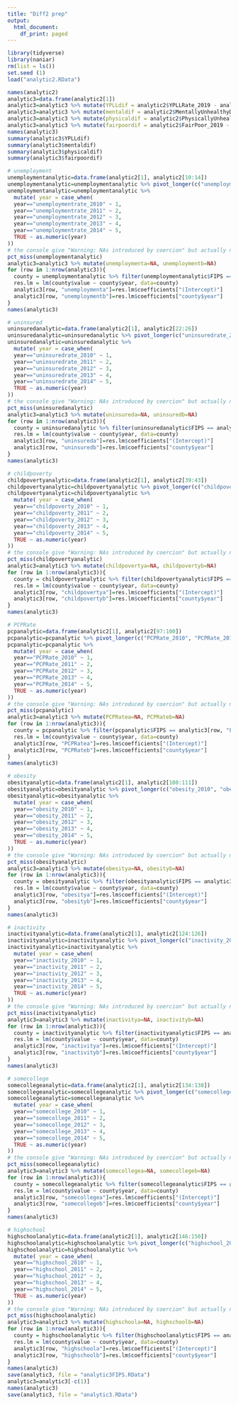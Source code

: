 ```yaml
---
title: "Diff2 prep"
output:
  html_document:
    df_print: paged
---
```


```r
library(tidyverse)
library(naniar)
rm(list = ls())
set.seed (1)
load("analytic2.RData")

names(analytic2)
analytic3=data.frame(analytic2[1])
analytic3=analytic3 %>% mutate(YPLLdif = analytic2$YPLLRate_2019 - analytic2$YPLLRate_2015)
analytic3=analytic3 %>% mutate(mentaldif = analytic2$MentallyUnhealthyDays_2019 - analytic2$MentallyUnhealthyDays_2015)
analytic3=analytic3 %>% mutate(physicaldif = analytic2$PhysicallyUnhealthyDays_2019 - analytic2$PhysicallyUnhealthyDays_2015)
analytic3=analytic3 %>% mutate(fairpoordif = analytic2$FairPoor_2019 - analytic2$FairPoor_2015)
names(analytic3)
summary(analytic3$YPLLdif)
summary(analytic3$mentaldif)
summary(analytic3$physicaldif)
summary(analytic3$fairpoordif)

# unemployment
unemploymentanalytic=data.frame(analytic2[1], analytic2[10:14])
unemploymentanalytic=unemploymentanalytic %>% pivot_longer(c("unemploymentrate_2010", "unemploymentrate_2011", "unemploymentrate_2012", "unemploymentrate_2013", "unemploymentrate_2014"), names_to = "year", values_to = "value")
unemploymentanalytic=unemploymentanalytic %>% 
  mutate( year = case_when(
  year=="unemploymentrate_2010" ~ 1,
  year=="unemploymentrate_2011" ~ 2,
  year=="unemploymentrate_2012" ~ 3,
  year=="unemploymentrate_2013" ~ 4,
  year=="unemploymentrate_2014" ~ 5,
  TRUE ~ as.numeric(year)
))
# the console give "Warning: NAs introduced by coercion" but actually no NA???
pct_miss(unemploymentanalytic)
analytic3=analytic3 %>% mutate(unemploymenta=NA, unemploymentb=NA)
for (row in 1:nrow(analytic3)){
  county = unemploymentanalytic %>% filter(unemploymentanalytic$FIPS == analytic3[row, "FIPS"]) 
  res.lm = lm(county$value ~ county$year, data=county)
  analytic3[row, "unemploymenta"]=res.lm$coefficients["(Intercept)"]
  analytic3[row, "unemploymentb"]=res.lm$coefficients["county$year"]
}
names(analytic3)

# uninsured
uninsuredanalytic=data.frame(analytic2[1], analytic2[22:26])
uninsuredanalytic=uninsuredanalytic %>% pivot_longer(c("uninsuredrate_2010", "uninsuredrate_2011", "uninsuredrate_2012", "uninsuredrate_2013", "uninsuredrate_2014"), names_to = "year", values_to = "value")
uninsuredanalytic=uninsuredanalytic %>% 
  mutate( year = case_when(
  year=="uninsuredrate_2010" ~ 1,
  year=="uninsuredrate_2011" ~ 2,
  year=="uninsuredrate_2012" ~ 3,
  year=="uninsuredrate_2013" ~ 4,
  year=="uninsuredrate_2014" ~ 5,
  TRUE ~ as.numeric(year)
))
# the console give "Warning: NAs introduced by coercion" but actually no NA???
pct_miss(uninsuredanalytic)
analytic3=analytic3 %>% mutate(uninsureda=NA, uninsuredb=NA)
for (row in 1:nrow(analytic3)){
  county = uninsuredanalytic %>% filter(uninsuredanalytic$FIPS == analytic3[row, "FIPS"]) 
  res.lm = lm(county$value ~ county$year, data=county)
  analytic3[row, "uninsureda"]=res.lm$coefficients["(Intercept)"]
  analytic3[row, "uninsuredb"]=res.lm$coefficients["county$year"]
}
names(analytic3)

# childpoverty
childpovertyanalytic=data.frame(analytic2[1], analytic2[39:43])
childpovertyanalytic=childpovertyanalytic %>% pivot_longer(c("childpoverty_2010", "childpoverty_2011", "childpoverty_2012", "childpoverty_2013", "childpoverty_2014"), names_to = "year", values_to = "value")
childpovertyanalytic=childpovertyanalytic %>% 
  mutate( year = case_when(
  year=="childpoverty_2010" ~ 1,
  year=="childpoverty_2011" ~ 2,
  year=="childpoverty_2012" ~ 3,
  year=="childpoverty_2013" ~ 4,
  year=="childpoverty_2014" ~ 5,
  TRUE ~ as.numeric(year)
))
# the console give "Warning: NAs introduced by coercion" but actually no NA???
pct_miss(childpovertyanalytic)
analytic3=analytic3 %>% mutate(childpovertya=NA, childpovertyb=NA)
for (row in 1:nrow(analytic3)){
  county = childpovertyanalytic %>% filter(childpovertyanalytic$FIPS == analytic3[row, "FIPS"]) 
  res.lm = lm(county$value ~ county$year, data=county)
  analytic3[row, "childpovertya"]=res.lm$coefficients["(Intercept)"]
  analytic3[row, "childpovertyb"]=res.lm$coefficients["county$year"]
}
names(analytic3)

# PCPRate
pcpanalytic=data.frame(analytic2[1], analytic2[97:100])
pcpanalytic=pcpanalytic %>% pivot_longer(c("PCPRate_2010", "PCPRate_2011", "PCPRate_2013", "PCPRate_2014"), names_to = "year", values_to = "value")
pcpanalytic=pcpanalytic %>% 
  mutate( year = case_when(
  year=="PCPRate_2010" ~ 1,
  year=="PCPRate_2011" ~ 2,
  year=="PCPRate_2012" ~ 3,
  year=="PCPRate_2013" ~ 4,
  year=="PCPRate_2014" ~ 5,
  TRUE ~ as.numeric(year)
))
# the console give "Warning: NAs introduced by coercion" but actually no NA???
pct_miss(pcpanalytic)
analytic3=analytic3 %>% mutate(PCPRatea=NA, PCPRateb=NA)
for (row in 1:nrow(analytic3)){
  county = pcpanalytic %>% filter(pcpanalytic$FIPS == analytic3[row, "FIPS"]) 
  res.lm = lm(county$value ~ county$year, data=county)
  analytic3[row, "PCPRatea"]=res.lm$coefficients["(Intercept)"]
  analytic3[row, "PCPRateb"]=res.lm$coefficients["county$year"]
}
names(analytic3)

# obesity
obesityanalytic=data.frame(analytic2[1], analytic2[108:111])
obesityanalytic=obesityanalytic %>% pivot_longer(c("obesity_2010", "obesity_2011", "obesity_2012", "obesity_2014"), names_to = "year", values_to = "value")
obesityanalytic=obesityanalytic %>% 
  mutate( year = case_when(
  year=="obesity_2010" ~ 1,
  year=="obesity_2011" ~ 2,
  year=="obesity_2012" ~ 3,
  year=="obesity_2013" ~ 4,
  year=="obesity_2014" ~ 5,
  TRUE ~ as.numeric(year)
))
# the console give "Warning: NAs introduced by coercion" but actually no NA???
pct_miss(obesityanalytic)
analytic3=analytic3 %>% mutate(obesitya=NA, obesityb=NA)
for (row in 1:nrow(analytic3)){
  county = obesityanalytic %>% filter(obesityanalytic$FIPS == analytic3[row, "FIPS"]) 
  res.lm = lm(county$value ~ county$year, data=county)
  analytic3[row, "obesitya"]=res.lm$coefficients["(Intercept)"]
  analytic3[row, "obesityb"]=res.lm$coefficients["county$year"]
}
names(analytic3)

# inactivity
inactivityanalytic=data.frame(analytic2[1], analytic2[124:126])
inactivityanalytic=inactivityanalytic %>% pivot_longer(c("inactivity_2011", "inactivity_2012", "inactivity_2014"), names_to = "year", values_to = "value")
inactivityanalytic=inactivityanalytic %>% 
  mutate( year = case_when(
  year=="inactivity_2010" ~ 1,
  year=="inactivity_2011" ~ 2,
  year=="inactivity_2012" ~ 3,
  year=="inactivity_2013" ~ 4,
  year=="inactivity_2014" ~ 5,
  TRUE ~ as.numeric(year)
))
# the console give "Warning: NAs introduced by coercion" but actually no NA???
pct_miss(inactivityanalytic)
analytic3=analytic3 %>% mutate(inactivitya=NA, inactivityb=NA)
for (row in 1:nrow(analytic3)){
  county = inactivityanalytic %>% filter(inactivityanalytic$FIPS == analytic3[row, "FIPS"]) 
  res.lm = lm(county$value ~ county$year, data=county)
  analytic3[row, "inactivitya"]=res.lm$coefficients["(Intercept)"]
  analytic3[row, "inactivityb"]=res.lm$coefficients["county$year"]
}
names(analytic3)

# somecollege
somecollegeanalytic=data.frame(analytic2[1], analytic2[134:138])
somecollegeanalytic=somecollegeanalytic %>% pivot_longer(c("somecollege_2010", "somecollege_2011", "somecollege_2012", "somecollege_2013", "somecollege_2014"), names_to = "year", values_to = "value")
somecollegeanalytic=somecollegeanalytic %>% 
  mutate( year = case_when(
  year=="somecollege_2010" ~ 1,
  year=="somecollege_2011" ~ 2,
  year=="somecollege_2012" ~ 3,
  year=="somecollege_2013" ~ 4,
  year=="somecollege_2014" ~ 5,
  TRUE ~ as.numeric(year)
))
# the console give "Warning: NAs introduced by coercion" but actually no NA???
pct_miss(somecollegeanalytic)
analytic3=analytic3 %>% mutate(somecollegea=NA, somecollegeb=NA)
for (row in 1:nrow(analytic3)){
  county = somecollegeanalytic %>% filter(somecollegeanalytic$FIPS == analytic3[row, "FIPS"]) 
  res.lm = lm(county$value ~ county$year, data=county)
  analytic3[row, "somecollegea"]=res.lm$coefficients["(Intercept)"]
  analytic3[row, "somecollegeb"]=res.lm$coefficients["county$year"]
}
names(analytic3)

# highschool
highschoolanalytic=data.frame(analytic2[1], analytic2[146:150])
highschoolanalytic=highschoolanalytic %>% pivot_longer(c("highschool_2010", "highschool_2011", "highschool_2012", "highschool_2013", "highschool_2014"), names_to = "year", values_to = "value")
highschoolanalytic=highschoolanalytic %>% 
  mutate( year = case_when(
  year=="highschool_2010" ~ 1,
  year=="highschool_2011" ~ 2,
  year=="highschool_2012" ~ 3,
  year=="highschool_2013" ~ 4,
  year=="highschool_2014" ~ 5,
  TRUE ~ as.numeric(year)
))
# the console give "Warning: NAs introduced by coercion" but actually no NA???
pct_miss(highschoolanalytic)
analytic3=analytic3 %>% mutate(highschoola=NA, highschoolb=NA)
for (row in 1:nrow(analytic3)){
  county = highschoolanalytic %>% filter(highschoolanalytic$FIPS == analytic3[row, "FIPS"]) 
  res.lm = lm(county$value ~ county$year, data=county)
  analytic3[row, "highschoola"]=res.lm$coefficients["(Intercept)"]
  analytic3[row, "highschoolb"]=res.lm$coefficients["county$year"]
}
names(analytic3)
save(analytic3, file = "analytic3FIPS.RData")
analytic3=analytic3[-c(1)]
names(analytic3)
save(analytic3, file = "analytic3.RData")
```

